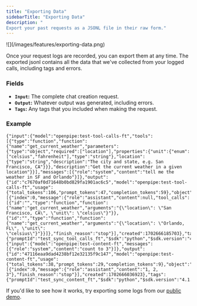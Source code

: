 ```yaml
---
title: "Exporting Data"
sidebarTitle: "Exporting Data"
description: "
Export your past requests as a JSONL file in their raw form."
---
```


<Frame>![](/images/features/exporting-data.png)</Frame>

Once your request logs are recorded, you can export them at any time. The exported jsonl contains all the data that we've collected from your logged calls, including tags and errors.

### Fields

- **`Input`:** The complete chat creation request.
- **`Output`:** Whatever output was generated, including errors.
- **`Tags`:** Any tags that you included when making the request.

### Example

```jsonl
{"input":{"model":"openpipe:test-tool-calls-ft","tools":[{"type":"function","function":{"name":"get_current_weather","parameters":{"type":"object","required":["location"],"properties":{"unit":{"enum":["celsius","fahrenheit"],"type":"string"},"location":{"type":"string","description":"The city and state, e.g. San Francisco, CA"}}},"description":"Get the current weather in a given location"}}],"messages":[{"role":"system","content":"tell me the weather in SF and Orlando"}]},"output":{"id":"c7670af0d71648b0bd829fa1901ac6c5","model":"openpipe:test-tool-calls-ft","usage":{"total_tokens":106,"prompt_tokens":47,"completion_tokens":59},"object":"chat.completion","choices":[{"index":0,"message":{"role":"assistant","content":null,"tool_calls":[{"id":"","type":"function","function":{"name":"get_current_weather","arguments":"{\"location\": \"San Francisco, CA\", \"unit\": \"celsius\"}"}},{"id":"","type":"function","function":{"name":"get_current_weather","arguments":"{\"location\": \"Orlando, FL\", \"unit\": \"celsius\"}"}}]},"finish_reason":"stop"}],"created":1702666185703},"tags":{"promptId":"test_sync_tool_calls_ft","$sdk":"python","$sdk.version":"4.1.0"}}
{"input":{"model":"openpipe:test-content-ft","messages":[{"role":"system","content":"count to 3"}]},"output":{"id":"47116eaa9dad4238bf12e32135f9c147","model":"openpipe:test-content-ft","usage":{"total_tokens":38,"prompt_tokens":29,"completion_tokens":9},"object":"chat.completion","choices":[{"index":0,"message":{"role":"assistant","content":"1, 2, 3"},"finish_reason":"stop"}],"created":1702666036923},"tags":{"promptId":"test_sync_content_ft","$sdk":"python","$sdk.version":"4.1.0"}}
```

If you'd like to see how it works, try exporting some logs from our [public demo](https://app.openpipe.ai/p/BRZFEx50Pf/request-logs).
